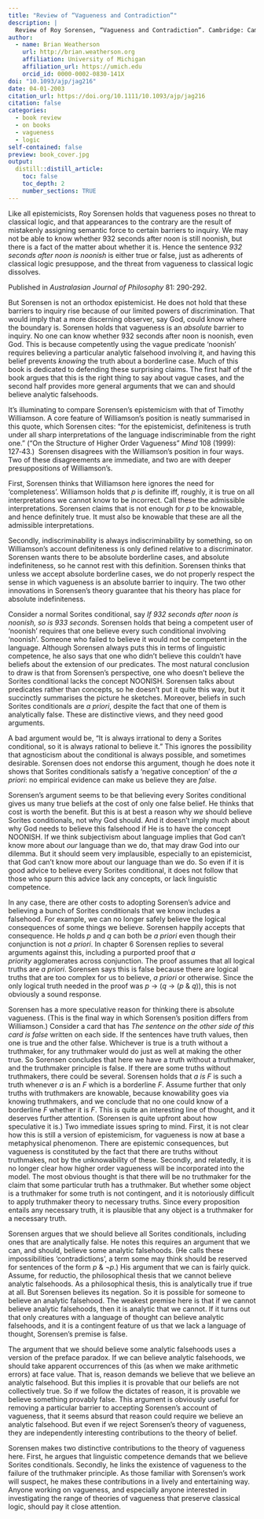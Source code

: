 ```yaml
---
title: "Review of “Vagueness and Contradiction”"
description: |
  Review of Roy Sorensen, “Vagueness and Contradiction”. Cambridge: Cambridge University Press, 2000. 
author:
  - name: Brian Weatherson 
    url: http://brian.weatherson.org
    affiliation: University of Michigan
    affiliation_url: https://umich.edu
    orcid_id: 0000-0002-0830-141X
doi: "10.1093/ajp/jag216"
date: 04-01-2003
citation_url: https://doi.org/10.1111/10.1093/ajp/jag216
citation: false
categories:
  - book review
  - on books
  - vagueness
  - logic
self-contained: false
preview: book_cover.jpg
output:
  distill::distill_article:
    toc: false
    toc_depth: 2
    number_sections: TRUE
---
```


Like all epistemicists, Roy Sorensen holds that vagueness poses no threat to classical logic, and that appearances to the contrary are the result of mistakenly assigning semantic force to certain barriers to inquiry. We may not be able to know whether 932 seconds after noon is still noonish, but there is a fact of the matter about whether it is. Hence the sentence *932 seconds after noon is noonish* is either true or false, just as adherents of classical logic presuppose, and the threat from vagueness to classical logic dissolves.

<aside>Published in *Australasian Journal of Philosophy* 81: 290-292.</aside>

But Sorensen is not an orthodox epistemicist. He does not hold that these barriers to inquiry rise because of our limited powers of discrimination. That would imply that a more discerning observer, say God, could know where the boundary is. Sorensen holds that vagueness is an *absolute* barrier to inquiry. No one can know whether 932 seconds after noon is noonish, even God. This is because competently using the vague predicate 'noonish' requires believing a particular analytic falsehood involving it, and having this belief prevents *knowing* the truth about a borderline case. Much of this book is dedicated to defending these surprising claims. The first half of the book argues that this is the right thing to say about vague cases, and the second half provides more general arguments that we can and should believe analytic falsehoods.

It's illuminating to compare Sorensen's epistemicism with that of Timothy Williamson. A core feature of Williamson's position is neatly summarised in this quote, which Sorensen cites: "for the epistemicist, definiteness is truth under all sharp interpretations of the language indiscriminable from the right one." ("On the Structure of Higher Order Vagueness" *Mind* 108 (1999): 127‑43.)  Sorensen disagrees with the Williamson's position in four ways. Two of these disagreements are immediate, and two are with deeper presuppositions of Williamson's.

First, Sorensen thinks that Williamson here ignores the need for 'completeness'. Williamson holds that *p* is definite iff, roughly, it is true on all interpretations we cannot know to be incorrect. Call these the admissible interpretations. Sorensen claims that is not enough for *p* to be knowable, and hence definitely true. It must also be knowable that these are all the admissible interpretations.

Secondly, indiscriminability is always indiscriminability by something, so on Williamson's account definiteness is only defined relative to a discriminator. Sorensen wants there to be absolute borderline cases, and absolute indefiniteness, so he cannot rest with this definition. Sorensen thinks that unless we accept absolute borderline cases, we do not properly respect the sense in which vagueness is an absolute barrier to inquiry. The two other innovations in Sorensen's theory guarantee that his theory has place for absolute indefiniteness.

Consider a normal Sorites conditional, say *If 932 seconds after noon is noonish, so is 933 seconds*. Sorensen holds that being a competent user of 'noonish' requires that one believe every such conditional involving 'noonish'. Someone who failed to believe it would not be competent in the language. Although Sorensen always puts this in terms of linguistic competence, he also says that one who didn't believe this couldn't have beliefs about the extension of our predicates. The most natural conclusion to draw is that from Sorensen's perspective, one who doesn't believe the Sorites conditional lacks the concept NOONISH. Sorensen talks about predicates rather than concepts, so he doesn't put it quite this way, but it succinctly summarises the picture he sketches. Moreover, beliefs in such Sorites conditionals are *a priori*, despite the fact that one of them is analytically false. These are distinctive views, and they need good arguments.

A bad argument would be, "It is always irrational to deny a Sorites conditional, so it is always rational to believe it." This ignores the possibility that agnosticism about the conditional is always possible, and sometimes desirable. Sorensen does not endorse this argument, though he does note it shows that Sorites conditionals satisfy a 'negative conception' of the *a priori*: no empirical evidence can make us believe they are *false*.

Sorensen's argument seems to be that believing every Sorites conditional gives us many true beliefs at the cost of only one false belief. He thinks that cost is worth the benefit. But this is at best a reason why *we* should believe Sorites conditionals, not why God should. And it doesn't imply much about why God needs to believe this falsehood if He is to have the concept NOONISH. If we think subjectivism about language implies that God can't know more about *our* language than we do, that may draw God into our dilemma. But it should seem very implausible, especially to an epistemicist, that God can't know more about our language than we do. So even if it is good advice to believe every Sorites conditional, it does not follow that those who spurn this advice lack any concepts, or lack linguistic competence.

In any case, there are other costs to adopting Sorensen's advice and believing a bunch of Sorites conditionals that we know includes a falsehood. For example, we can no longer safely believe the logical consequences of some things we believe. Sorensen happily accepts that consequence. He holds *p* and *q* can both be *a priori* even though their conjunction is not *a priori*. In chapter 6 Sorensen replies to several arguments against this, including a purported proof that *a priority* agglomerates across conjunction. The proof assumes that all logical truths are *a priori*. Sorensen says this is false because there are logical truths that are too complex for us to believe, *a priori* or otherwise. Since the only logical truth needed in the proof was *p* → (*q* → (*p* & *q*)), this is not obviously a sound response.

Sorensen has a more speculative reason for thinking there is absolute vagueness. (This is the final way in which Sorensen's position differs from Williamson.) Consider a card that has *The sentence on the other side of this card is false* written on each side. If the sentences have truth values, then one is true and the other false. Whichever is true is a truth without a truthmaker, for any truthmaker would do just as well at making the other true. So Sorensen concludes that here we have a truth without a truthmaker, and the truthmaker principle is false. If there are some truths without truthmakers, there could be several. Sorensen holds that *a is F* is such a truth whenever *a* is an *F* which is a borderline *F*. Assume further that only truths with truthmakers are knowable, because knowability goes via knowing truthmakers, and we conclude that no one could know of a borderline *F* whether it is *F*. This is quite an interesting line of thought, and it deserves further attention. (Sorensen is quite upfront about how speculative it is.) Two immediate issues spring to mind. First, it is not clear how this is still a version of epistemicism, for vagueness is now at base a metaphysical phenomenon. There are epistemic consequences, but vagueness is constituted by the fact that there are truths without truthmakes, not by the unknowability of these. Secondly, and relatedly, it is no longer clear how higher order vagueness will be incorporated into the model. The most obvious thought is that there will be no truthmaker for the claim that some particular truth has a truthmaker. But whether some object is a truthmaker for some truth is not contingent, and it is notoriously difficult to apply truthmaker theory to necessary truths. Since every proposition entails any necessary truth, it is plausible that any object is a truthmaker for a necessary truth.

Sorensen argues that we should believe all Sorites conditionals, including ones that are analytically false. He notes this requires an argument that we can, and should, believe some analytic falsehoods. (He calls these impossibilities 'contradictions', a term some may think should be reserved for sentences of the form *p* & ¬*p*.) His argument that we can is fairly quick. Assume, for reductio, the philosophical thesis that we cannot believe analytic falsehoods. As a philosophical thesis, this is analytically true if true at all. But Sorensen believes its negation. So it is possible for someone to believe an analytic falsehood. The weakest premise here is that if we cannot believe analytic falsehoods, then it is analytic that we cannot. If it turns out that only creatures with a language of thought can believe analytic falsehoods, and it is a contingent feature of us that we lack a language of thought, Sorensen's premise is false.

The argument that we should believe some analytic falsehoods uses a version of the preface paradox. If we can believe analytic falsehoods, we should take apparent occurrences of this (as when we make arithmetic errors) at face value. That is, reason demands we believe that we believe an analytic falsehood. But this implies it is provable that our beliefs are not collectively true. So if we follow the dictates of reason, it is provable we believe something provably false. This argument is obviously useful for removing a particular barrier to accepting Sorensen's account of vagueness, that it seems absurd that reason could require we believe an analytic falsehood. But even if we reject Sorensen's theory of vagueness, they are independently interesting contributions to the theory of belief.

Sorensen makes two distinctive contributions to the theory of vagueness here. First, he argues that linguistic competence demands that we believe Sorites conditionals. Secondly, he links the existence of vagueness to the failure of the truthmaker principle. As those familiar with Sorensen's work will suspect, he makes these contributions in a lively and entertaining way. Anyone working on vagueness, and especially anyone interested in investigating the range of theories of vagueness that preserve classical logic, should pay it close attention.

